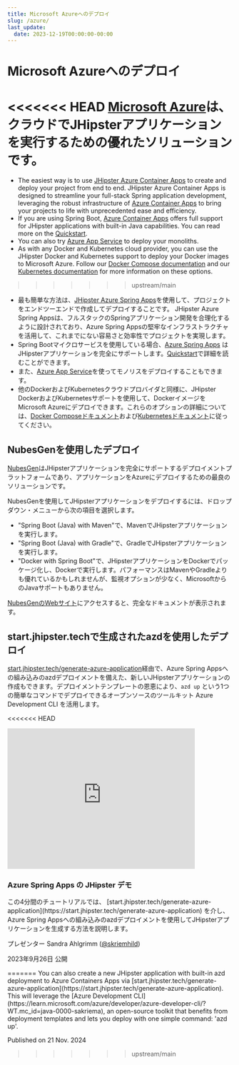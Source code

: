 ```yaml
---
title: Microsoft Azureへのデプロイ
slug: /azure/
last_update:
  date: 2023-12-19T00:00:00-00:00
---
```


# <i class="fa fa-cloud-upload"></i> Microsoft Azureへのデプロイ

<<<<<<< HEAD
[Microsoft Azure](https://azure.microsoft.com/overview/?WT.mc_id=online-jhipster-judubois)は、クラウドでJHipsterアプリケーションを実行するための優れたソリューションです。
=======
- The easiest way is to use [JHipster Azure Container Apps](https://github.com/Azure/generator-jhipster-azure-container-apps) to create and deploy your project from end to end. JHipster Azure Container Apps is designed to streamline your full-stack Spring application development, leveraging the robust infrastructure of [Azure Container Apps](https://learn.microsoft.com/azure/container-apps/java-overview) to bring your projects to life with unprecedented ease and efficiency.
- If you are using Spring Boot, [Azure Container Apps](https://azure.microsoft.com/products/container-apps) offers full support for JHipster applications with built-in Java capabilities. You can read more on the [Quickstart](https://learn.microsoft.com/azure/container-apps/java-get-started).
- You can also try [Azure App Service](https://azure.microsoft.com/services/app-service/?WT.mc_id=online-jhipster-judubois) to deploy your monoliths.
- As with any Docker and Kubernetes cloud provider, you can use the JHipster Docker and Kubernetes support to deploy your Docker images to Microsoft Azure. Follow our [Docker Compose documentation](/docker-compose) and our [Kubernetes documentation](/kubernetes) for more information on these options.
>>>>>>> upstream/main

- 最も簡単な方法は、[JHipster Azure Spring Apps](https://github.com/Azure/generator-jhipster-azure-spring-apps)を使用して、プロジェクトをエンドツーエンドで作成してデプロイすることです。 JHipster Azure Spring Appsは、フルスタックのSpringアプリケーション開発を合理化するように設計されており、Azure Spring Appsの堅牢なインフラストラクチャを活用して、これまでにない容易さと効率性でプロジェクトを実現します。
- Spring Bootマイクロサービスを使用している場合、[Azure Spring Apps](https://azure.microsoft.com/services/spring-apps/?WT.mc_id=online-jhipster-judubois) はJHipsterアプリケーションを完全にサポートします。[Quickstart](https://learn.microsoft.com/azure/spring-apps/quickstart-deploy-microservice-apps)で詳細を読むことができます。
- また、[Azure App Service](https://azure.microsoft.com/services/app-service/?WT.mc_id=online-jhipster-judubois)を使ってモノリスをデプロイすることもできます。
- 他のDockerおよびKubernetesクラウドプロバイダと同様に、JHipster DockerおよびKubernetesサポートを使用して、DockerイメージをMicrosoft Azureにデプロイできます。これらのオプションの詳細については、[Docker Composeドキュメント](/docker-compose/)および[Kubernetesドキュメント](/kubernetes/)に従ってください。


<h2>NubesGenを使用したデプロイ</h2>

[NubesGen](https://www.nubesgen.com)はJHipsterアプリケーションを完全にサポートするデプロイメントプラットフォームであり、アプリケーションをAzureにデプロイするための最良のソリューションです。

NubesGenを使用してJHipsterアプリケーションをデプロイするには、ドロップダウン・メニューから次の項目を選択します。

- "Spring Boot (Java) with Maven"で、MavenでJHipsterアプリケーションを実行します。
- "Spring Boot (Java) with Gradle"で、GradleでJHipsterアプリケーションを実行します。
- "Docker with Spring Boot"で、JHipsterアプリケーションをDockerでパッケージ化し、Dockerで実行します。パフォーマンスはMavenやGradleよりも優れているかもしれませんが、監視オプションが少なく、MicrosoftからのJavaサポートもありません。

[NubesGenのWebサイト](https://www.nubesgen.com)にアクセスすると、完全なドキュメントが表示されます。

## start.jhipster.techで生成されたazdを使用したデプロイ

[start.jhipster.tech/generate-azure-application](https://start.jhipster.tech/generate-azure-application)経由で、Azure Spring Appsへの組み込みのazdデプロイメントを備えた、新しいJHipsterアプリケーションの作成もできます。デプロイメントテンプレートの恩恵により、`azd up` という1つの簡単なコマンドでデプロイできるオープンソースのツールキット Azure Development CLI を活用します。

<<<<<<< HEAD
<div class="thumbnail no-margin-bottom">
    <div class="video-container">
        <iframe width="420" height="315" src="https://www.youtube.com/embed/AmxPv_5Bs_k?si=HeDmf113Uld0bCbS&amp;start=33" title="YouTube video player" frameborder="0" allow="accelerometer; autoplay; clipboard-write; encrypted-media; gyroscope; picture-in-picture; web-share" allowfullscreen></iframe>
    </div>
    <div class="caption">
        <h3 id="thumbnail-label">Azure Spring Apps の JHipster デモ<a class="anchorjs-link" href="#thumbnail-label"><span class="anchorjs-icon"></span></a></h3>
        <p>この4分間のチュートリアルでは、 [start.jhipster.tech/generate-azure-application](https://start.jhipster.tech/generate-azure-application) を介し、Azure Spring Appsへの組み込みのazdデプロイメントを使用してJHipsterアプリケーションを生成する方法を説明します。</p>
        <p>プレゼンター Sandra Ahlgrimm (<a href="https://twitter.com/skriemhild">@skriemhild</a>)</p>
        <p>2023年9月26日 公開</p>
    </div>
</div>
=======
You can also create a new JHipster application with built-in azd deployment to Azure Containers Apps via [start.jhipster.tech/generate-azure-application](https://start.jhipster.tech/generate-azure-application). This will leverage the [Azure Development CLI](https://learn.microsoft.com/azure/developer/azure-developer-cli/?WT.mc_id=java-0000-sakriema), an open-source toolkit that benefits from deployment templates and lets you deploy with one simple command: 'azd up'.

Published on 21 Nov. 2024
>>>>>>> upstream/main
